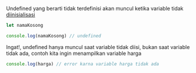 Undefined yang berarti tidak terdefinisi akan muncul ketika variable tidak [diinisialisasi](/referensi/kamus#initialization)

```js
let namaKosong

console.log(namaKosong) // undefined
```

Ingat!, undefined hanya muncul saat variable tidak diisi, bukan saat variable tidak ada, contoh kita ingin menampilkan variable harga

```js
console.log(harga) // error karna variable harga tidak ada
```